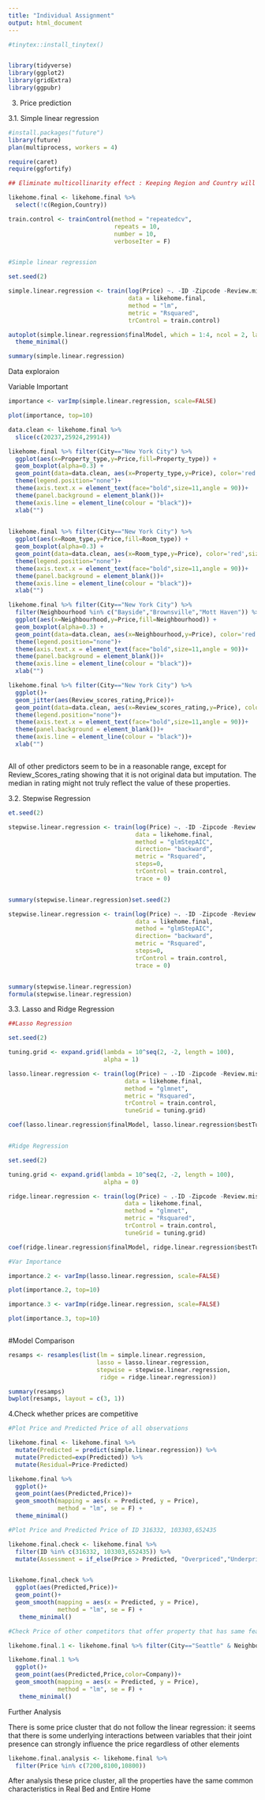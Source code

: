 ---
title: "Individual Assignment"
output: html_document
---
```{r}
#tinytex::install_tinytex()
```
```{r}

```

```{r}
library(tidyverse)
library(ggplot2)
library(gridExtra)
library(ggpubr)

```




3. Price prediction

3.1. Simple linear regression
```{r}

#install.packages("future")
library(future)
plan(multiprocess, workers = 4)

require(caret)
require(ggfortify)

## Eliminate multicollinarity effect : Keeping Region and Country will lead to the multicollinariy effect

likehome.final <- likehome.final %>%
  select(!c(Region,Country))

train.control <- trainControl(method = "repeatedcv",
                              repeats = 10,
                              number = 10,
                              verboseIter = F)


#Simple linear regression

set.seed(2)

simple.linear.regression <- train(log(Price) ~. -ID -Zipcode -Review.missing -Bathrooms.missing -Bedrooms.missing -Zipcode.missing -Room_type.missing -City.missing,
                                  data = likehome.final,
                                  method = "lm",
                                  metric = "Rsquared",
                                  trControl = train.control)

autoplot(simple.linear.regression$finalModel, which = 1:4, ncol = 2, label.size = 3) +
  theme_minimal()

summary(simple.linear.regression)

```

Data exploraion 

Variable Important 
```{r}
importance <- varImp(simple.linear.regression, scale=FALSE)

plot(importance, top=10)


```


```{r}
data.clean <- likehome.final %>%
  slice(c(20237,25924,29914))

likehome.final %>% filter(City=="New York City") %>%
  ggplot(aes(x=Property_type,y=Price,fill=Property_type)) + 
  geom_boxplot(alpha=0.3) +
  geom_point(data=data.clean, aes(x=Property_type,y=Price), color='red',size=3)+
  theme(legend.position="none")+
  theme(axis.text.x = element_text(face="bold",size=11,angle = 90))+
  theme(panel.background = element_blank())+
  theme(axis.line = element_line(colour = "black"))+
  xlab("")
  

likehome.final %>% filter(City=="New York City") %>%
  ggplot(aes(x=Room_type,y=Price,fill=Room_type)) + 
  geom_boxplot(alpha=0.3) +
  geom_point(data=data.clean, aes(x=Room_type,y=Price), color='red',size=3)+
  theme(legend.position="none")+
  theme(axis.text.x = element_text(face="bold",size=11,angle = 90))+
  theme(panel.background = element_blank())+
  theme(axis.line = element_line(colour = "black"))+
  xlab("")

likehome.final %>% filter(City=="New York City") %>%
  filter(Neighbourhood %in% c("Bayside","Brownsville","Mott Haven")) %>%
  ggplot(aes(x=Neighbourhood,y=Price,fill=Neighbourhood)) + 
  geom_boxplot(alpha=0.3) +
  geom_point(data=data.clean, aes(x=Neighbourhood,y=Price), color='red',size=3)+
  theme(legend.position="none")+
  theme(axis.text.x = element_text(face="bold",size=11,angle = 90))+
  theme(panel.background = element_blank())+
  theme(axis.line = element_line(colour = "black"))+
  xlab("")

likehome.final %>% filter(City=="New York City") %>%
  ggplot()+
  geom_jitter(aes(Review_scores_rating,Price))+
  geom_point(data=data.clean, aes(x=Review_scores_rating,y=Price), color='red',size=3)+
  theme(legend.position="none")+
  theme(axis.text.x = element_text(face="bold",size=11,angle = 90))+
  theme(panel.background = element_blank())+
  theme(axis.line = element_line(colour = "black"))+
  xlab("")



```
All of other predictors seem to be in a reasonable range, except for Review_Scores_rating showing that it is not original data but imputation. The median in rating might not truly reflect the value of these properties.

3.2. Stepwise Regression

```{r}

et.seed(2)

stepwise.linear.regression <- train(log(Price) ~. -ID -Zipcode -Review.missing -Bathrooms.missing -Bedrooms.missing -Zipcode.missing -Room_type.missing -City.missing,
                                    data = likehome.final,
                                    method = "glmStepAIC",
                                    direction= "backward",
                                    metric = "Rsquared",
                                    steps=0,
                                    trControl = train.control,
                                    trace = 0)


summary(stepwise.linear.regression)set.seed(2)

stepwise.linear.regression <- train(log(Price) ~. -ID -Zipcode -Review.missing -Bathrooms.missing -Bedrooms.missing -Zipcode.missing -Room_type.missing -City.missing,
                                    data = likehome.final,
                                    method = "glmStepAIC",
                                    direction= "backward",
                                    metric = "Rsquared",
                                    steps=0,
                                    trControl = train.control,
                                    trace = 0)


summary(stepwise.linear.regression)
formula(stepwise.linear.regression)
```


3.3. Lasso and Ridge Regression

```{r}

##Lasso Regression

set.seed(2)

tuning.grid <- expand.grid(lambda = 10^seq(2, -2, length = 100),
                           alpha = 1)

lasso.linear.regression <- train(log(Price) ~ .-ID -Zipcode -Review.missing -Bathrooms.missing -Bedrooms.missing -Zipcode.missing -Room_type.missing -City.missing,
                                 data = likehome.final,
                                 method = "glmnet",
                                 metric = "Rsquared",
                                 trControl = train.control,
                                 tuneGrid = tuning.grid)

coef(lasso.linear.regression$finalModel, lasso.linear.regression$bestTune$lambda)


#Ridge Regression

set.seed(2)

tuning.grid <- expand.grid(lambda = 10^seq(2, -2, length = 100),
                           alpha = 0)

ridge.linear.regression <- train(log(Price) ~ .-ID -Zipcode -Review.missing -Bathrooms.missing -Bedrooms.missing -Zipcode.missing -Room_type.missing -City.missing,
                                 data = likehome.final,
                                 method = "glmnet",
                                 metric = "Rsquared",
                                 trControl = train.control,
                                 tuneGrid = tuning.grid)

coef(ridge.linear.regression$finalModel, ridge.linear.regression$bestTune$lambda)

#Var Importance 

importance.2 <- varImp(lasso.linear.regression, scale=FALSE)

plot(importance.2, top=10)

importance.3 <- varImp(ridge.linear.regression, scale=FALSE)

plot(importance.3, top=10)



```

#Model Comparison

```{r}
resamps <- resamples(list(lm = simple.linear.regression,
                         lasso = lasso.linear.regression,
                         stepwise = stepwise.linear.regression,
                          ridge = ridge.linear.regression))

summary(resamps)
bwplot(resamps, layout = c(3, 1)) 
```

4.Check whether prices are competitive

```{r}

#Plot Price and Predicted Price of all observations 

likehome.final <- likehome.final %>%
  mutate(Predicted = predict(simple.linear.regression)) %>%
  mutate(Predicted=exp(Predicted)) %>%
  mutate(Residual=Price-Predicted)

likehome.final %>%
  ggplot()+
  geom_point(aes(Predicted,Price))+
  geom_smooth(mapping = aes(x = Predicted, y = Price),
              method = "lm", se = F) +
  theme_minimal()

#Plot Price and Predicted Price of ID 316332, 103303,652435

likehome.final.check <- likehome.final %>%
  filter(ID %in% c(316332, 103303,652435)) %>%
  mutate(Assessment = if_else(Price > Predicted, "Overpriced","Underpriced"))


likehome.final.check %>%
  ggplot(aes(Predicted,Price))+
  geom_point()+
  geom_smooth(mapping = aes(x = Predicted, y = Price),
              method = "lm", se = F) +
   theme_minimal()

#Check Price of other competitors that offer property that has same feature to 652435, since this property has price that lower than predicted but cannot be explained through investigation with predictors

likehome.final.1 <- likehome.final %>% filter(City=="Seattle" & Neighbourhood=="Minor" & Property_type=="Apartment" & Room_type=="Entire home/apt")

likehome.final.1 %>%
  ggplot()+
  geom_point(aes(Predicted,Price,color=Company))+
  geom_smooth(mapping = aes(x = Predicted, y = Price),
              method = "lm", se = F) +
   theme_minimal()


```

Further Analysis 

There is some price cluster that do not follow the linear regression: it seems that there is some underlying interactions between variables that their joint presence can strongly influence the price regardless of other elements

```{r}
likehome.final.analysis <- likehome.final %>%
  filter(Price %in% c(7200,8100,10800))
```

After analysis these price cluster, all the properties have the same common characteristics in Real Bed and Entire Home 

